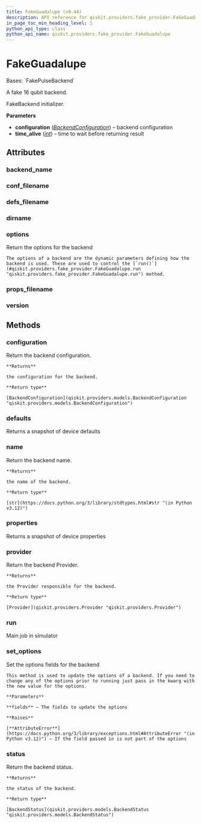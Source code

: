 ```yaml
---
title: FakeGuadalupe (v0.44)
description: API reference for qiskit.providers.fake_provider.FakeGuadalupe in qiskit v0.44
in_page_toc_min_heading_level: 1
python_api_type: class
python_api_name: qiskit.providers.fake_provider.FakeGuadalupe
---
```


# FakeGuadalupe

<Class id="qiskit.providers.fake_provider.FakeGuadalupe" isDedicatedPage={true} github="https://github.com/qiskit/qiskit/tree/stable/0.25/qiskit/providers/fake_provider/backends/guadalupe/fake_guadalupe.py" signature="qiskit.providers.fake_provider.FakeGuadalupe" modifiers="class">
  Bases: `FakePulseBackend`

  A fake 16 qubit backend.

  FakeBackend initializer.

  **Parameters**

  *   **configuration** ([*BackendConfiguration*](qiskit.providers.models.BackendConfiguration "qiskit.providers.models.BackendConfiguration")) – backend configuration
  *   **time\_alive** ([*int*](https://docs.python.org/3/library/functions.html#int "(in Python v3.12)")) – time to wait before returning result

  ## Attributes

  ### backend\_name

  <Attribute id="qiskit.providers.fake_provider.FakeGuadalupe.backend_name" attributeValue="'fake_guadalupe'" />

  ### conf\_filename

  <Attribute id="qiskit.providers.fake_provider.FakeGuadalupe.conf_filename" attributeValue="'conf_guadalupe.json'" />

  ### defs\_filename

  <Attribute id="qiskit.providers.fake_provider.FakeGuadalupe.defs_filename" attributeValue="'defs_guadalupe.json'" />

  ### dirname

  <Attribute id="qiskit.providers.fake_provider.FakeGuadalupe.dirname" attributeValue="'/home/runner/work/qiskit/qiskit/.tox/docs/lib/python3.9/site-packages/qiskit/providers/fake_provider/backends/guadalupe'" />

  ### options

  <Attribute id="qiskit.providers.fake_provider.FakeGuadalupe.options">
    Return the options for the backend

    The options of a backend are the dynamic parameters defining how the backend is used. These are used to control the [`run()`](#qiskit.providers.fake_provider.FakeGuadalupe.run "qiskit.providers.fake_provider.FakeGuadalupe.run") method.
  </Attribute>

  ### props\_filename

  <Attribute id="qiskit.providers.fake_provider.FakeGuadalupe.props_filename" attributeValue="'props_guadalupe.json'" />

  ### version

  <Attribute id="qiskit.providers.fake_provider.FakeGuadalupe.version" attributeValue="1" />

  ## Methods

  ### configuration

  <Function id="qiskit.providers.fake_provider.FakeGuadalupe.configuration" signature="configuration()">
    Return the backend configuration.

    **Returns**

    the configuration for the backend.

    **Return type**

    [BackendConfiguration](qiskit.providers.models.BackendConfiguration "qiskit.providers.models.BackendConfiguration")
  </Function>

  ### defaults

  <Function id="qiskit.providers.fake_provider.FakeGuadalupe.defaults" signature="defaults()">
    Returns a snapshot of device defaults
  </Function>

  ### name

  <Function id="qiskit.providers.fake_provider.FakeGuadalupe.name" signature="name()">
    Return the backend name.

    **Returns**

    the name of the backend.

    **Return type**

    [str](https://docs.python.org/3/library/stdtypes.html#str "(in Python v3.12)")
  </Function>

  ### properties

  <Function id="qiskit.providers.fake_provider.FakeGuadalupe.properties" signature="properties()">
    Returns a snapshot of device properties
  </Function>

  ### provider

  <Function id="qiskit.providers.fake_provider.FakeGuadalupe.provider" signature="provider()">
    Return the backend Provider.

    **Returns**

    the Provider responsible for the backend.

    **Return type**

    [Provider](qiskit.providers.Provider "qiskit.providers.Provider")
  </Function>

  ### run

  <Function id="qiskit.providers.fake_provider.FakeGuadalupe.run" signature="run(run_input, **kwargs)">
    Main job in simulator
  </Function>

  ### set\_options

  <Function id="qiskit.providers.fake_provider.FakeGuadalupe.set_options" signature="set_options(**fields)">
    Set the options fields for the backend

    This method is used to update the options of a backend. If you need to change any of the options prior to running just pass in the kwarg with the new value for the options.

    **Parameters**

    **fields** – The fields to update the options

    **Raises**

    [**AttributeError**](https://docs.python.org/3/library/exceptions.html#AttributeError "(in Python v3.12)") – If the field passed in is not part of the options
  </Function>

  ### status

  <Function id="qiskit.providers.fake_provider.FakeGuadalupe.status" signature="status()">
    Return the backend status.

    **Returns**

    the status of the backend.

    **Return type**

    [BackendStatus](qiskit.providers.models.BackendStatus "qiskit.providers.models.BackendStatus")
  </Function>
</Class>

